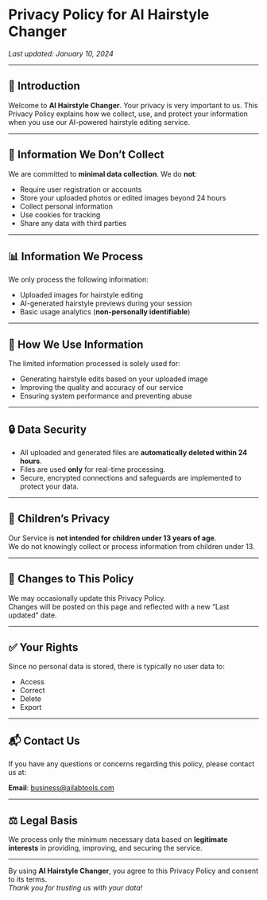 # **Privacy Policy for AI Hairstyle Changer**

_Last updated: January 10, 2024_

---

## 🧾 Introduction

Welcome to **AI Hairstyle Changer**. Your privacy is very important to us. This Privacy Policy explains how we collect, use, and protect your information when you use our AI-powered hairstyle editing service.

---

## 🚫 Information We Don’t Collect

We are committed to **minimal data collection**. We do **not**:

- Require user registration or accounts  
- Store your uploaded photos or edited images beyond 24 hours  
- Collect personal information  
- Use cookies for tracking  
- Share any data with third parties

---

## 📊 Information We Process

We only process the following information:

- Uploaded images for hairstyle editing  
- AI-generated hairstyle previews during your session  
- Basic usage analytics (**non-personally identifiable**)

---

## 🎯 How We Use Information

The limited information processed is solely used for:

- Generating hairstyle edits based on your uploaded image  
- Improving the quality and accuracy of our service  
- Ensuring system performance and preventing abuse

---

## 🔒 Data Security

- All uploaded and generated files are **automatically deleted within 24 hours**.  
- Files are used **only** for real-time processing.  
- Secure, encrypted connections and safeguards are implemented to protect your data.

---

## 👶 Children’s Privacy

Our Service is **not intended for children under 13 years of age**.  
We do not knowingly collect or process information from children under 13.

---

## 🔁 Changes to This Policy

We may occasionally update this Privacy Policy.  
Changes will be posted on this page and reflected with a new “Last updated” date.

---

## ✅ Your Rights

Since no personal data is stored, there is typically no user data to:

- Access  
- Correct  
- Delete  
- Export

---

## 📬 Contact Us

If you have any questions or concerns regarding this policy, please contact us at:

**Email**: [business@ailabtools.com](mailto:business@ailabtools.com)

---

## ⚖️ Legal Basis

We process only the minimum necessary data based on **legitimate interests** in providing, improving, and securing the service.

---

By using **AI Hairstyle Changer**, you agree to this Privacy Policy and consent to its terms.  
_Thank you for trusting us with your data!_
